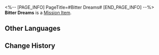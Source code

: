 <%-- [PAGE_INFO]
PageTitle=#Bitter Dreams#
[END_PAGE_INFO] --%>
{{Item Infobox
|id          = 140489
|image       = Item Bitter Dreams.png{{subst:void|<!--$UPLOAD:<<SpriteOutput/ItemFigures/140489.png>-<Item Bitter Dreams.png>-<Item Icons>>-->}}
|type        = Mission Item
|invCategory = Missions
|rarity      = 3
|effect      = 
|description = Death is a bitter truth, but what you did will be remembered by history.
}}
'''Bitter Dreams''' is a [[Mission Item]].

==Other Languages==
{{Other Languages
|en   = Bitter Dreams
|zhs  = 长梦苦短
|zht  = 長夢苦短
|ja   = 夢は長く苦は短し
|ko   = 기나긴 씁쓸한 꿈
|es   = Sueños amargos
|fr   = Rêves amers
|ru   = Горькие сны
|th   = ฝันขมขื่นที่แสนยาวนาน
|vi   = Giấc Mộng Cay Đắng
|de   = Bittere Träume
|id   = Bitter Dreams
|pt   = Sonhos Amargos
}}

==Change History==
{{Change History|2.3}}
